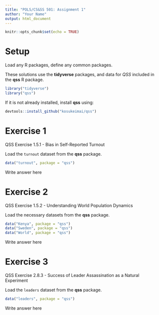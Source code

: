 ```yaml
---
title: "POLS/CS&SS 501: Assignment 1"
author: "Your Name"
output: html_document
---
```


<!-- knitr options -->
```r
knitr::opts_chunk$set(echo = TRUE)
```

# Setup

Load any R packages, define any common packages.

These solutions use the **tidyverse** packages, and data for *QSS* included in the
**qss** R package.
<!-- message=FALSE suppresses the verbose messages printed when some packages are loaded -->
```r
library("tidyverse")
library("qss")
```

If it is not already installed, install **qss** using:
```r
devtools::install_github("kosukeimai/qss")
```


# Exercise 1

QSS Exercise 1.5.1 - Bias in Self-Reported Turnout

Load the `turnout` dataset from the **qss** package.
```r
data("turnout", package = "qss")
```


Write answer here


# Exercise 2

QSS Exercise 1.5.2 - Understanding World Population Dynamics

Load the necessary datasets from the **qss** package.
```r
data("Kenya", package = "qss")
data("Sweden", package = "qss")
data("World", package = "qss")
```


Write answer here

# Exercise 3

QSS Exercise 2.8.3 - Success of Leader Assassination as a Natural Experiment

Load the `leaders` dataset from the **qss** package.
```r
data("leaders", package = "qss")
```

Write answer here
